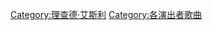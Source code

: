 {{noteTA
|1=zh-tw:瑞克·艾斯里; zh-cn:理查德·艾斯利; zh-hk:力克·艾斯里; zh-mo:力克·艾斯里; zh-sg:理查德·艾斯利;
}}
{{Category explanation|'''[[理查德·艾斯利|理查德·艾斯利]]'''的歌曲}}

[[Category:理查德·艾斯利|Category:理查德·艾斯利]]
[[Category:各演出者歌曲|Category:各演出者歌曲]]